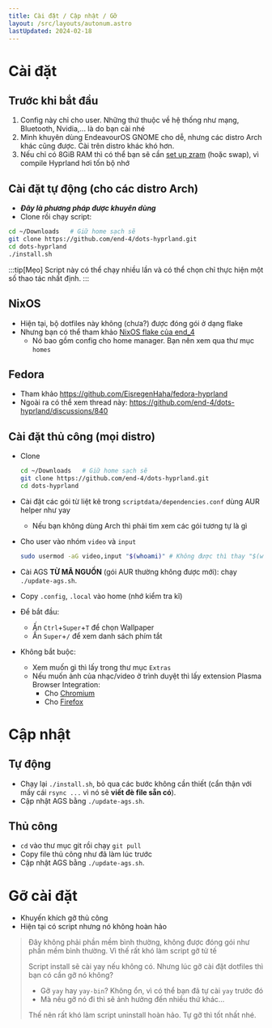 ```yaml
---
title: Cài đặt / Cập nhật / Gỡ
layout: /src/layouts/autonum.astro
lastUpdated: 2024-02-18
---
```


# Cài đặt
## Trước khi bắt đầu
1. Config này chỉ cho user. Những thứ thuộc về hệ thống như mạng, Bluetooth, Nvidia,... là do bạn cài nhé
2. Mình khuyên dùng EndeavourOS GNOME cho dễ, nhưng các distro Arch khác cũng được. Cài trên distro khác khó hơn.
3. Nếu chỉ có 8GiB RAM thì có thể bạn sẽ cần [set up zram](https://forum.endeavouros.com/t/enabling-zram-in-endeavouros/37746) (hoặc swap), vì compile Hyprland hơi tốn bộ nhớ

## Cài đặt tự động (cho các distro Arch)
- _**Đây là phương pháp được khuyên dùng**_
- Clone rồi chạy script:
```bash
cd ~/Downloads   # Giữ home sạch sẽ
git clone https://github.com/end-4/dots-hyprland.git
cd dots-hyprland
./install.sh
```
:::tip[Mẹo]
Script này có thể chạy nhiều lần và có thể chọn chỉ thực hiện một số thao tác nhất định.
:::

## NixOS
- Hiện tại, bộ dotfiles này không (chưa?) được đóng gói ở dạng flake
- Nhưng bạn có thể tham khảo [NixOS flake của end_4](https://github.com/end-4/CirnOS)
  - Nó bao gồm config cho home manager. Bạn nên xem qua thư mục `homes`

## Fedora
- Tham khảo https://github.com/EisregenHaha/fedora-hyprland
- Ngoài ra có thể xem thread này: https://github.com/end-4/dots-hyprland/discussions/840
  
## Cài đặt thủ công (mọi distro)

- Clone
  ```bash
  cd ~/Downloads   # Giữ home sạch sẽ
  git clone https://github.com/end-4/dots-hyprland.git
  cd dots-hyprland
  ```
- Cài đặt các gói từ liệt kê trong  `scriptdata/dependencies.conf` dùng AUR helper như yay
  - Nếu bạn không dùng Arch thì phải tìm xem các gói tương tự là gì

- Cho user vào nhóm `video` và `input`
  ```bash
  sudo usermod -aG video,input "$(whoami)" # Không được thì thay "$(whoami)" bằng username
  ```
- Cài AGS **TỪ MÃ NGUỒN** (gói AUR thường không được mới): chạy `./update-ags.sh`.
- Copy `.config`, `.local` vào home (nhớ kiểm tra kĩ)

- Để bắt đầu:
  - Ấn `Ctrl`+`Super`+`T` để chọn Wallpaper
  - Ấn `Super`+`/` để xem danh sách phím tắt

- Không bắt buộc:
   - Xem muốn gì thì lấy trong thư mục `Extras`
   - Nếu muốn ảnh của nhạc/video ở trình duyệt thì lấy extension Plasma Browser Integration:
     - Cho [Chromium](https://chrome.google.com/webstore/detail/plasma-integration/cimiefiiaegbelhefglklhhakcgmhkai)
     - Cho [Firefox](https://addons.mozilla.org/en-US/firefox/addon/plasma-integration/)

# Cập nhật
## Tự động
- Chạy lại `./install.sh`, bỏ qua các bước không cần thiết (cẩn thận với mấy cái `rsync ...` vì nó sẽ **viết đè file sẵn có**).
- Cập nhật AGS bằng `./update-ags.sh`.

## Thủ công
- `cd` vào thư mục git rồi chạy `git pull`
- Copy file thủ công như đã làm lúc trước
- Cập nhật AGS bằng `./update-ags.sh`.

# Gỡ cài đặt
- Khuyến khích gỡ thủ công
- Hiện tại có script nhưng nó không hoàn hảo

> Đây không phải phần mềm bình thường, không được đóng gói như phần mềm bình thường. 
> Vì thế rất khó làm script gỡ tử tế 
> 
> Script install sẽ cài yay nếu không có. Nhưng lúc gỡ cài đặt dotfiles thì
> bạn có cần gỡ nó không?
> - Gỡ `yay` hay `yay-bin`? Không ổn, vì có thể bạn đã tự cài `yay` trước đó
> - Mà nếu gỡ nó đi thì sẽ ảnh hưởng đến nhiều thứ khác...
>
> Thế nên rất khó làm script uninstall hoàn hảo. Tự gỡ thì tốt nhất nhé.

